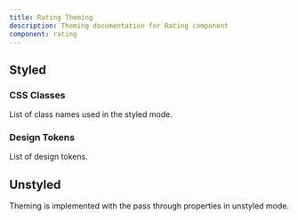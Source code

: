 ```yaml
---
title: Rating Theming
description: Theming documentation for Rating component
component: rating
---
```


## Styled

### CSS Classes

List of class names used in the styled mode.

<DocTable name="Rating" category="style" />

### Design Tokens

List of design tokens.

<DocTable name="Rating" category="token" />

## Unstyled

Theming is implemented with the pass through properties in unstyled mode.
